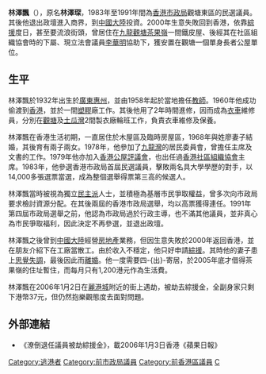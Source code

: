 '''林澤飄'''（{{bd|1932年|catIdx=L林}}），原名'''林澤琛'''，1983年至1991年間為[[香港市政局|香港市政局]]觀塘東區的民選議員。其後他退出政壇進入商界，到[[中國大陸|中國大陸]]投資。2000年生意失敗回到香港，依靠[[綜援|綜援]]度日，甚至要流浪街頭，曾居住在[[九龍|九龍]][[觀塘|觀塘]][[茶果嶺|茶果嶺]]一間鐵皮屋、後經其在社區組織協會時的下屬、現立法會議員[[李華明|李華明]]協助下，獲安置在觀塘一個單身長者公屋單位。

==生平==
林澤飄於1932年出生於[[廣東|廣東]][[惠州|惠州]]，並由1958年起於當地擔任[[教師|教師]]。1960年他成功偷渡到[[香港|香港]]，並於一間[[塑膠|塑膠]]廠工作。其後他用了2年時間進修，因而成為[[衣車|衣車]]維修員，分別在[[觀塘|觀塘]]及[[土瓜灣|土瓜灣]]2間製衣廠輪班工作，負責衣車維修及保養。

林澤飄在香港生活初期，一直居住於木屋區及臨時房屋區，1968年與姓廖妻子結婚，其後育有兩子兩女。1978年，他參加了[[九龍灣|九龍灣]]的居民委員會，曾擔任主席及文書的工作。1979年他亦加入[[香港公屋評議會|香港公屋評議會]]，也出任過[[香港社區組織協會|香港社區組織協會]]主席。1983年，他參選香港市政局首屆民選議員，擊敗兩名具大學學歷的對手，以14,000多張選票當選，成為整個選舉得票第三高的候選人。 

林澤飄當時被視為獨立[[香港民主派|民主派]]人士，並積極為基層市民爭取權益，曾多次向市政局要求檢討資源分配。在其後兩屆的香港市政局選舉，均以高票獲得連任。1991年第四屆市政局選舉之前，他認為市政局過於行政主導，也不滿其他議員，並非真心為市民爭取福利，因此決定不再參選，並退出政壇。

林澤飄之後曾到[[中國大陸|中國大陸]]經營[[房地產|房地產]]業務，但因生意失敗於2000年返回香港，並在朋友介紹下在工廠當散工。由於收入不穩定，他只好申請[[綜援|綜援]]。其時他的妻子患上[[思覺失調|思覺失調]]，最後因此而[[離婚|離婚]]。他一度需要四-{出}-寄居，於2005年底才借得茶果嶺的住址暫住，而每月只有1,200港元作為生活費。

林澤飄在2006年1月2日在[[麗港城|麗港城]]附近的街上遇劫，被劫去綜援金，全副身家只剩下港幣37元，但仍然抱樂觀態度去面對問題。

==外部連結==
*《潦倒退任議員被劫綜援金》，載2006年1月3日香港《蘋果日報》

{{DEFAULTSORT:L}}
[[Category:逃港者|Category:逃港者]]
[[Category:前市政局議員|Category:前市政局議員]]
[[Category:前香港區議員|Category:前香港區議員]]
[[Category:林姓|C]]